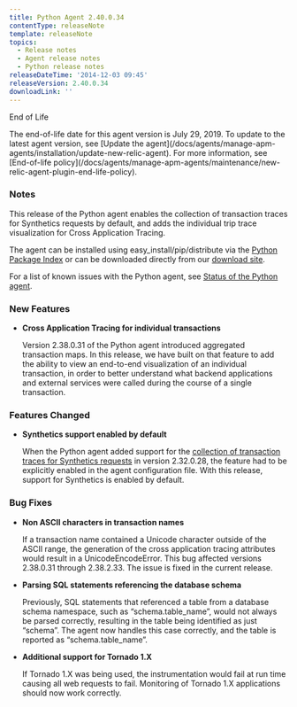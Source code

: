 ```yaml
---
title: Python Agent 2.40.0.34
contentType: releaseNote
template: releaseNote
topics:
  - Release notes
  - Agent release notes
  - Python release notes
releaseDateTime: '2014-12-03 09:45'
releaseVersion: 2.40.0.34
downloadLink: ''
---
```


End of Life

<Callout variant="important">
  The end-of-life date for this agent version is July 29, 2019. To update to the latest agent version, see [Update the agent](/docs/agents/manage-apm-agents/installation/update-new-relic-agent). For more information, see [End-of-life policy](/docs/agents/manage-apm-agents/maintenance/new-relic-agent-plugin-end-life-policy).
</Callout>

### Notes

This release of the Python agent enables the collection of transaction traces for Synthetics requests by default, and adds the individual trip trace visualization for Cross Application Tracing.

The agent can be installed using easy_install/pip/distribute via the [Python Package Index](https://pypi.python.org/pypi/newrelic) or can be downloaded directly from our [download site](http://download.newrelic.com/python_agent/release/).

For a list of known issues with the Python agent, see [Status of the Python agent](https://docs.newrelic.com/docs/python/status-of-python-agent).

### New Features

* **Cross Application Tracing for individual transactions**

  Version 2.38.0.31 of the Python agent introduced aggregated transaction maps. In this release, we have built on that feature to add the ability to view an end-to-end visualization of an individual transaction, in order to better understand what backend applications and external services were called during the course of a single transaction.

### Features Changed

* **Synthetics support enabled by default**

  When the Python agent added support for the [collection of transaction traces for Synthetics requests](https://docs.newrelic.com/docs/synthetics/new-relic-synthetics/using-monitors/collecting-synthetic-transaction-traces) in version 2.32.0.28, the feature had to be explicitly enabled in the agent configuration file. With this release, support for Synthetics is enabled by default.

### Bug Fixes

* **Non ASCII characters in transaction names**

  If a transaction name contained a Unicode character outside of the ASCII range, the generation of the cross application tracing attributes would result in a UnicodeEncodeError. This bug affected versions 2.38.0.31 through 2.38.2.33. The issue is fixed in the current release.
* **Parsing SQL statements referencing the database schema**

  Previously, SQL statements that referenced a table from a database schema namespace, such as “schema.table_name”, would not always be parsed correctly, resulting in the table being identified as just “schema”. The agent now handles this case correctly, and the table is reported as “schema.table_name”.
* **Additional support for Tornado 1.X**

  If Tornado 1.X was being used, the instrumentation would fail at run time causing all web requests to fail. Monitoring of Tornado 1.X applications should now work correctly.
